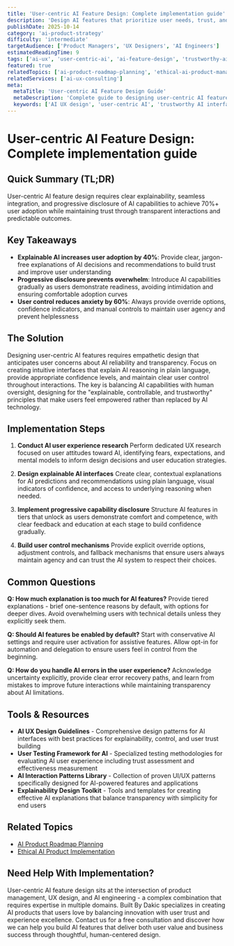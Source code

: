 ```yaml
---
title: 'User-centric AI Feature Design: Complete implementation guide'
description: 'Design AI features that prioritize user needs, trust, and experience while balancing technical capabilities and ethical considerations.'
publishDate: 2025-10-14
category: 'ai-product-strategy'
difficulty: 'intermediate'
targetAudience: ['Product Managers', 'UX Designers', 'AI Engineers']
estimatedReadingTime: 9
tags: ['ai-ux', 'user-centric-ai', 'ai-feature-design', 'trustworthy-ai']
featured: true
relatedTopics: ['ai-product-roadmap-planning', 'ethical-ai-product-management', 'ai-product-validation-testing', 'ai-product-analytics-insights', 'ai-driven-customer-engagement', 'ai-first-business-model-design', 'ai-product-metrics-kpis', 'ai-product-scalability-strategy', 'ai-product-team-structure', 'ai-pricing-strategy-optimization']
relatedServices: ['ai-ux-consulting']
meta:
  metaTitle: 'User-centric AI Feature Design Guide'
  metaDescription: 'Complete guide to designing user-centric AI features that build trust and deliver exceptional user experiences.'
  keywords: ['AI UX design', 'user-centric AI', 'trustworthy AI interfaces', 'AI feature design']
---
```


# User-centric AI Feature Design: Complete implementation guide

## Quick Summary (TL;DR)

User-centric AI feature design requires clear explainability, seamless integration, and progressive disclosure of AI capabilities to achieve 70%+ user adoption while maintaining trust through transparent interactions and predictable outcomes.

## Key Takeaways

- **Explainable AI increases user adoption by 40%**: Provide clear, jargon-free explanations of AI decisions and recommendations to build trust and improve user understanding
- **Progressive disclosure prevents overwhelm**: Introduce AI capabilities gradually as users demonstrate readiness, avoiding intimidation and ensuring comfortable adoption curves
- **User control reduces anxiety by 60%**: Always provide override options, confidence indicators, and manual controls to maintain user agency and prevent helplessness

## The Solution

Designing user-centric AI features requires empathetic design that anticipates user concerns about AI reliability and transparency. Focus on creating intuitive interfaces that explain AI reasoning in plain language, provide appropriate confidence levels, and maintain clear user control throughout interactions. The key is balancing AI capabilities with human oversight, designing for the "explainable, controllable, and trustworthy" principles that make users feel empowered rather than replaced by AI technology.

## Implementation Steps

1. **Conduct AI user experience research**
   Perform dedicated UX research focused on user attitudes toward AI, identifying fears, expectations, and mental models to inform design decisions and user education strategies.

2. **Design explainable AI interfaces**
   Create clear, contextual explanations for AI predictions and recommendations using plain language, visual indicators of confidence, and access to underlying reasoning when needed.

3. **Implement progressive capability disclosure**
   Structure AI features in tiers that unlock as users demonstrate comfort and competence, with clear feedback and education at each stage to build confidence gradually.

4. **Build user control mechanisms**
   Provide explicit override options, adjustment controls, and fallback mechanisms that ensure users always maintain agency and can trust the AI system to respect their choices.

## Common Questions

**Q: How much explanation is too much for AI features?**
Provide tiered explanations - brief one-sentence reasons by default, with options for deeper dives. Avoid overwhelming users with technical details unless they explicitly seek them.

**Q: Should AI features be enabled by default?**
Start with conservative AI settings and require user activation for assistive features. Allow opt-in for automation and delegation to ensure users feel in control from the beginning.

**Q: How do you handle AI errors in the user experience?**
Acknowledge uncertainty explicitly, provide clear error recovery paths, and learn from mistakes to improve future interactions while maintaining transparency about AI limitations.

## Tools & Resources

- **AI UX Design Guidelines** - Comprehensive design patterns for AI interfaces with best practices for explainability, control, and user trust building
- **User Testing Framework for AI** - Specialized testing methodologies for evaluating AI user experience including trust assessment and effectiveness measurement
- **AI Interaction Patterns Library** - Collection of proven UI/UX patterns specifically designed for AI-powered features and applications
- **Explainability Design Toolkit** - Tools and templates for creating effective AI explanations that balance transparency with simplicity for end users

## Related Topics

- [AI Product Roadmap Planning]({{/topics/ai-product-roadmap-planning}})
- [Ethical AI Product Implementation]({{/topics/ethical-ai-products}})

## Need Help With Implementation?

User-centric AI feature design sits at the intersection of product management, UX design, and AI engineering - a complex combination that requires expertise in multiple domains. Built By Dakic specializes in creating AI products that users love by balancing innovation with user trust and experience excellence. Contact us for a free consultation and discover how we can help you build AI features that deliver both user value and business success through thoughtful, human-centered design.
